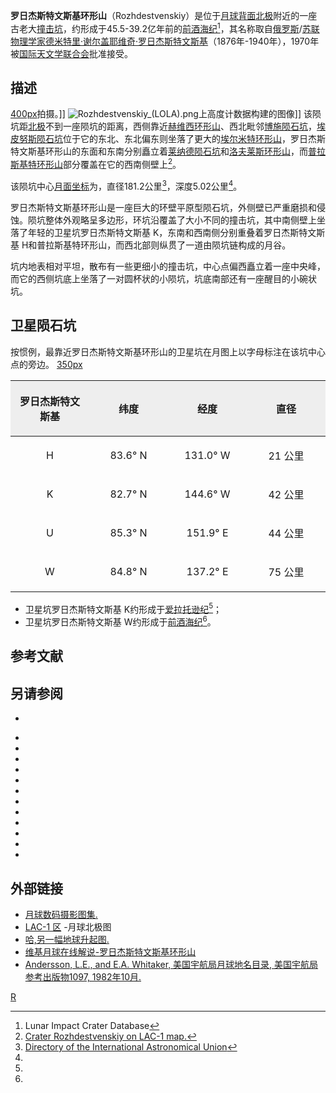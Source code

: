 {{lunar crater data
| image = Normal Rozhdestvenskiy Clementine LTVT.jpg|240px
| caption = [[克莱门汀号|克莱门汀号]]拍摄的图像
| latitude=84.99
| N_or_S=N
| longitude=157.89
| E_or_W=W
| diameter=181.2公里
| depth=5.02公里
| colong=190
| eponym=[[德米特里·谢尔盖耶维奇·罗日杰斯特文斯基|德米特里·谢尔盖耶维奇<br />罗日杰斯特文斯基]]
}}

'''罗日杰斯特文斯基环形山'''（Rozhdestvenskiy）是位于[[月球背面|月球背面]][[月球北极|北极]]附近的一座古老大[[撞击坑|撞击坑]]，约形成于45.5-39.2亿年前的[[前酒海纪|前酒海纪]]<ref name="LICD">Lunar Impact Crater Database</ref>，其名称取自[[俄罗斯|俄罗斯]]/[[苏联|苏联]][[物理学家|物理学家]][[德米特里·谢尔盖耶维奇·罗日杰斯特文斯基|德米特里·谢尔盖耶维奇·罗日杰斯特文斯基]]（1876年-1940年），1970年被[[国际天文学联合会|国际天文学联合会]]批准接受。

==描述== 
[[image:Hermite_-_LROC_-_WAC.JPG|400px]]拍摄。]]
[[Image:Rozhdestvenskiy_(LOLA).png|thumb]]上高度计数据构建的图像]]
该陨坑距[[月球北极|北极]]不到一座陨坑的距离，西侧靠近[[赫维西环形山|赫维西环形山]]、西北毗邻[[博施陨石坑|博施陨石坑]]，[[埃皮努斯环形山|埃皮努斯陨石坑]]位于它的东北、东北偏东则坐落了更大的[[埃尔米特环形山|埃尔米特环形山]]，罗日杰斯特文斯基环形山的东面和东南分别矗立着[[莱纳德陨石坑|莱纳德陨石坑]]和[[洛夫莱斯环形山|洛夫莱斯环形山]]，而[[普拉斯基特环形山|普拉斯基特环形山]]部分覆盖在它的西南侧壁上<ref>[http://planetarynames.wr.usgs.gov/images/Lunar/lac_1_wac.pdf Crater Rozhdestvenskiy on LAC-1 map.]</ref>。

该陨坑中心[[月面坐标|月面坐标]]为{{Coord|84.99|N|157.89|W|globe:Moon|nogoogle=1|noosm=1}}，直径181.2公里<ref name="IAU">[http://planetarynames.wr.usgs.gov/Feature/5207 Directory of the International Astronomical Union]</ref>，深度5.02公里<ref name="LICD"/>。

罗日杰斯特文斯基环形山是一座巨大的环壁平原型陨石坑，外侧壁已严重磨损和侵蚀。陨坑整体外观略呈多边形，环坑沿覆盖了大小不同的撞击坑，其中南侧壁上坐落了年轻的卫星坑罗日杰斯特文斯基 K，东南和西南侧分别重叠着罗日杰斯特文斯基 H和普拉斯基特环形山，而西北部则纵贯了一道由陨坑链构成的月谷。

坑内地表相对平坦，散布有一些更细小的撞击坑，中心点偏西矗立着一座中央峰，而它的西侧坑底上坐落了一对圆杯状的小陨坑，坑底南部还有一座醒目的小碗状坑。

==卫星陨石坑==
按惯例，最靠近罗日杰斯特文斯基环形山的卫星坑在月图上以字母标注在该坑中心点的旁边。
[[image:Rozhdestvenskiy_sattelite_craters_map.jpg|350px]]

{| class="wikitable"
!width="25%" style="background:#eeeeee;" |罗日杰斯特文斯基 
!width="25%" style="background:#eeeeee;" |纬度
!width="25%" style="background:#eeeeee;" |经度
!width="25%" style="background:#eeeeee;" |直径
|-
|align="center"|H
|align="center"|83.6° N
|align="center"|131.0° W
|align="center"|21 公里
|-
|align="center"|K
|align="center"|82.7° N
|align="center"|144.6° W
|align="center"|42 公里
|-
|align="center"|U
|align="center"|85.3° N
|align="center"|151.9° E
|align="center"|44 公里
|-
|align="center"|W
|align="center"|84.8° N
|align="center"|137.2° E
|align="center"|75 公里
|}{{clear}}
* 卫星坑罗日杰斯特文斯基 K约形成于[[爱拉托逊纪|爱拉托逊纪]]<ref name="LICD"/>；
* 卫星坑罗日杰斯特文斯基 W约形成于[[前酒海纪|前酒海纪]]<ref name="LICD"/>。

==参考文献==
{{reflist}}

==另请参阅==
* {{cite web
 |last        = Wood
 |first       = Chuck
 |date        = October 18, 2007
 |url         = http://www.lpod.org/?m=20071018
 |title       = North of the Pole
 |publisher   = Lunar Photo of the Day
 |accessdate  = 2007-10-18
 |deadurl     = yes
 |archiveurl  = https://web.archive.org/web/20071021115318/http://lpod.org/?m=20071018
 |archivedate = 2007年10月21日
}}
{{refbegin}}
* {{cite book
  | last1 = Andersson
  | first1 = L. E.
  | last2 = Whitaker
  | first2 = E. A.
  | authorlink2 = Ewen Whitaker
  | date = 1982
  | title = [[NASA|NASA]] Catalogue of Lunar Nomenclature
  | publisher = NASA RP-1097
  | ref = harv
  }}
* {{cite web
  | last = Blue
  | first = Jennifer
  | date = July 25, 2007
  | title = Gazetteer of Planetary Nomenclature
  | publisher = [[United_States_Geological_Survey|USGS]]
  | url = http://planetarynames.wr.usgs.gov/Feature/5207
  | accessdate = 2014-12-05
  | ref = harv
  }}
* {{cite book
  | last1 = Bussey
  | first1 = B.
  | authorlink1 = Ben Bussey
  | last2 = Spudis
  | first2 = P.
  | authorlink2 = Paul Spudis
  | date = 2004
  | title = The Clementine Atlas of the Moon
  | publisher = Cambridge University Press
  | location = New York
  | isbn = 978-0-521-81528-4
  | ref = harv
  }}
* {{cite book
  | last1 = Cocks
  | first1 = Elijah E.
  | last2 = Cocks
  | first2 = Josiah C.
  | date = 1995
  | title = Who's Who on the Moon: A Biographical Dictionary of Lunar Nomenclature
  | url = https://archive.org/details/isbn_9780936389271
  | publisher = Tudor Publishers
  | isbn = 978-0-936389-27-1
  | ref = harv
  }}
* {{cite web
  | last = McDowell
  | first = Jonathan
  | date = July 15, 2007
  | url = http://host.planet4589.org/astro/lunar/
  | title = Lunar Nomenclature
  | publisher = Jonathan's Space Report
  | accessdate = 2007-10-24
  | ref = harv
  | archive-date = 2018-12-25
  | archive-url = https://web.archive.org/web/20181225170156/http://host.planet4589.org/astro/lunar/
  | dead-url = no
  }}
* {{cite journal| last1 = Menzel| first1 = D. H.| last2 = Minnaert| first2 = M.| last3 = Levin| first3 = B.| last4 = Dollfus| first4 = A.| last5 = Bell| first5 = B.| title = Report on Lunar Nomenclature by the Working Group of Commission 17 of the IAU| doi = 10.1007/BF00171763| journal = Space Science Reviews| volume = 12| issue = 2| pages = 136–186| year = 1971| pmid = | pmc =| bibcode = 1971SSRv...12..136M| ref = harv}}
* {{cite book
  | first = Patrick
  | last = Moore
  | authorlink = Patrick Moore
  | date = 2001
  | title = On the Moon
  | url = https://archive.org/details/patrickmooreonmo00patr
  | publisher = Sterling Publishing Co
  | isbn = 978-0-304-35469-6
  | ref = harv
  }}
* {{cite book
  | first = Fred W.
  | last = Price
  | date = 1988
  | title = The Moon Observer's Handbook
  | publisher = Cambridge University Press
  | isbn = 978-0-521-33500-3
  | ref = harv
  }}
* {{cite book
  | last = Rükl
  | first = Antonín
  | authorlink = Antonín Rükl
  | date = 1990
  | title = Atlas of the Moon
  | publisher = Kalmbach Books
  | isbn = 978-0-913135-17-4
  | ref = harv
  }}
* {{cite book
  | last = Webb
  | first = Rev. T. W.
  | authorlink = Thomas William Webb
  | date = 1962
  | title = Celestial Objects for Common Telescopes
  | url = https://archive.org/details/celestialobjects00webb
  | edition = 6th revised
  | publisher = Dover
  | isbn = 978-0-486-20917-3
  | ref = harv
  }}
* {{cite book
  | first = Ewen A.
  | last = Whitaker
  | authorlink = Ewen Whitaker
  | date = 1999
  | title = Mapping and Naming the Moon
  | publisher = Cambridge University Press
  | isbn = 978-0-521-62248-6
  | ref = harv
  }}
* {{cite book
  | first = Peter T.
  | last = Wlasuk
  | date = 2000
  | title = Observing the Moon
  | publisher = Springer
  | isbn = 978-1-85233-193-1
  | ref = harv
 }}
{{refend}}

==外部链接==
* [http://www.lpi.usra.edu/resources/lunar_orbiter/bin/srch_nam.shtml?Rozhdestvenskiy%7C0 月球数码摄影图集.]
* [http://planetarynames.wr.usgs.gov/images/Lunar/lac_1_lo.pdf LAC-1 区] {{Wayback|url=http://planetarynames.wr.usgs.gov/images/Lunar/lac_1_lo.pdf |date=20130220121310 }}-月球北极图
* [http://lpod.wikispaces.com/May+8%2C+2014 哈,另一幅地球升起图.]
* [http://the-moon.wikispaces.com/Rozhdestvenskiy 维基月球在线解说-罗日杰斯特文斯基环形山]
*[http://planet4589.org/astro/lunar/RP-1097.pdf Andersson, L.E., and E.A. Whitaker, 美国宇航局月球地名目录, 美国宇航局参考出版物1097, 1982年10月.] {{Wayback|url=http://planet4589.org/astro/lunar/RP-1097.pdf |date=20141006125838 }}

[[Category:月球环形山|R]]
{{月球環形山 (R-S)}}